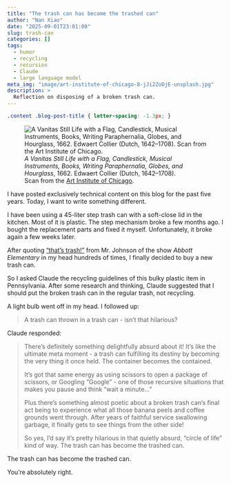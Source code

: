 ```yaml
---
title: "The trash can has become the trashed can"
author: "Nan Xiao"
date: "2025-09-01T23:01:00"
slug: trash-can
categories: []
tags:
  - humor
  - recycling
  - recursion
  - Claude
  - large language model
meta_img: "image/art-institute-of-chicago-8-jJi2ZoDjE-unsplash.jpg"
description: >
  Reflection on disposing of a broken trash can.
---
```


```css
.content .blog-post-title { letter-spacing: -1.3px; }
```

![_A Vanitas Still Life with a Flag, Candlestick, Musical Instruments,
Books, Writing Paraphernalia, Globes, and Hourglass_, 1662.
Edwaert Collier (Dutch, 1642--1708).\
Scan from the [Art Institute of Chicago](https://unsplash.com/photos/8-jJi2ZoDjE).
](/image/art-institute-of-chicago-8-jJi2ZoDjE-unsplash.jpg)

I have posted exclusively technical content on this blog for the past five years.
Today, I want to write something different.

I have been using a 45-liter step trash can with a soft-close lid in the kitchen.
Most of it is plastic. The step mechanism broke a few months ago.
I bought the replacement parts and fixed it myself.
Unfortunately, it broke again a few weeks later.

After quoting ["that's trash!"
](https://www.reddit.com/r/AbbottElementary/comments/1d3gkwu/does_anyone_else_find_themselves_accidentally/)
from Mr. Johnson of the show _Abbott Elementary_ in my head
hundreds of times, I finally decided to buy a new trash can.

So I asked Claude the recycling guidelines of this bulky plastic item in
Pennsylvania. After some research and thinking, Claude suggested that I should
put the broken trash can in the regular trash, not recycling.

A light bulb went off in my head. I followed up:

> A trash can thrown in a trash can - isn't that hilarious?

Claude responded:

> There's definitely something delightfully absurd about it! It's like the
> ultimate meta moment - a trash can fulfilling its destiny by becoming the
> very thing it once held. The container becomes the contained.
>
> It's got that same energy as using scissors to open a package of scissors,
> or Googling "Google" - one of those recursive situations that makes you
> pause and think "wait a minute..."
>
> Plus there's something almost poetic about a broken trash can's final act
> being to experience what all those banana peels and coffee grounds went through.
> After years of faithful service swallowing garbage, it finally gets to see
> things from the other side!
>
> So yes, I'd say it's pretty hilarious in that quietly absurd,
> "circle of life" kind of way. The trash can has become the trashed can.

The trash can has become the trashed can.

You're absolutely right.
